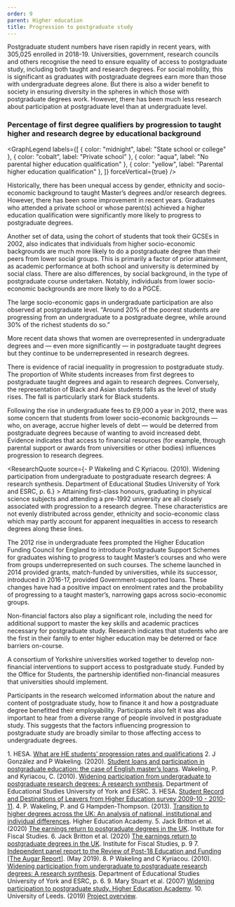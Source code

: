 ```yaml
---
order: 9
parent: Higher education
title: Progression to postgraduate study
---
```



Postgraduate student numbers have risen rapidly in recent years, with 305,025
enrolled in 2018-19.<FootnoteLink text="1"/> Universities, government, research
councils and others recognise the need to ensure equality of access to
postgraduate study, including both taught and research degrees. For social
mobility, this is significant as graduates with postgraduate degrees earn more
than those with undergraduate degrees alone.<FootnoteLink text="2"/>  But there
is also a wider benefit to society in ensuring diversity in the spheres in which
those with postgraduate degrees work. However, there has been much less research
about participation at postgraduate level than at undergraduate level.

<ResearchImage imageName="progression-to-postgraduate-study.jpg" objectPosition="left"/>

<div>

  ### Percentage of first degree qualifiers by progression to taught higher and research degree by educational background<FootnoteLink text="3"/> 

  <GraphLegend
    labels={[
      { color: "midnight", label: "State school or college" },
      { color: "cobalt", label: "Private school" },
      { color: "aqua", label: "No parental higher education qualification" },
      { color: "yellow", label: "Parental higher education qualification" },
    ]}
    forceVertical={true}
  />

  <PostgraduateStudyGraphSVG />
</div>

<div>
Historically, there has been unequal access by gender, ethnicity and
socio-economic background to taught Master’s degrees and/or research
degrees.<FootnoteLink text="4"/> However, there has been some improvement in
recent years. Graduates who attended a private school or whose parent(s)
achieved a higher education qualification were significantly more likely to
progress to postgraduate degrees.

Another set of data, using the cohort of students that took their GCSEs in 2002,
also indicates that individuals from higher socio-economic backgrounds are much
more likely to do a postgraduate degree than their peers from lower social
groups.<FootnoteLink text="5"/> This is primarily a factor of prior attainment,
as academic performance at both school and university is determined by social
class. There are also differences, by social background, in the type of
postgraduate course undertaken. Notably, individuals from lower socio-economic
backgrounds are more likely to do a PGCE.
</div>

<div>
The large socio-economic gaps in undergraduate participation are also observed
at postgraduate level. “Around 20% of the poorest students are progressing from
an undergraduate to a postgraduate degree, while around 30% of the richest
students do so.”<FootnoteLink text="6"/> 

More recent data shows that women are overrepresented in undergraduate degrees
and — even more significantly — in postgraduate taught degrees but they continue
to be underrepresented in research degrees.
</div>

<div>
There is evidence of racial inequality in progression to postgraduate study. The
proportion of White students increases from first degrees to postgraduate taught
degrees and again to research degrees. Conversely, the representation of Black
and Asian students falls as the level of study rises. The fall is particularly
stark for Black students.

Following the rise in undergraduate fees to £9,000 a year in 2012, there was
some concern that students from lower socio-economic backgrounds — who, on
average, accrue higher levels of debt — would be deterred from postgraduate
degrees because of wanting to avoid increased debt.<FootnoteLink text="7"/>
Evidence indicates that access to financial resources (for example, through
parental support or awards from universities or other bodies) influences
progression to research degrees.
</div>

<ResearchQuote
  source={<span>- P Wakeling and C Kyriacou. (2010). Widening
participation from undergraduate to postgraduate research degrees:  A research
synthesis. Department of Educational Studies University of York and ESRC, p.
6.<FootnoteLink text="8"/></span>} >
  Attaining first-class honours, graduating in physical science subjects and
  attending a pre-1992 university are all closely associated with progression to
  a research degree. These characteristics are not evenly distributed across
  gender, ethnicity and socio-economic class which may partly account for
  apparent inequalities in access to research degrees along these lines.
</ResearchQuote>

The 2012 rise in undergraduate fees prompted the Higher Education Funding
Council for England to introduce Postgraduate Support Schemes for graduates
wishing to progress to taught Master’s courses and who were from groups
underrepresented on such courses. The scheme launched in 2014 provided grants,
match-funded by universities, while its successor, introduced in 2016-17,
provided Government-supported loans. These changes have had a positive impact on
enrolment rates and the probability of progressing to a taught master’s,
narrowing gaps across socio-economic groups.

Non-financial factors also play a significant role, including the need for
additional support to master the key skills and academic practices necessary for
postgraduate study. Research indicates that students who are the first in their
family to enter higher education may be deterred or face barriers
on-course.<FootnoteLink text="9"/>

 A consortium of Yorkshire universities worked together to develop non-financial
 interventions to support access to postgraduate study. Funded by the Office for
 Students, the partnership identified non-financial measures that universities
 should implement.<FootnoteLink text="10"/> 
 
 Participants in the research welcomed information about the nature and content
 of postgraduate study, how to finance it and how a postgraduate degree
 benefitted their employability. Participants also felt it was also important to
 hear from a diverse range of people involved in postgraduate study. This
 suggests that the factors influencing progression to postgraduate study are
 broadly similar to those affecting access to undergraduate degrees.

<Footnotes>
	1. HESA. <a
	href="https://www.hesa.ac.uk/data-and-analysis/students/outcomes">What are HE
	students’ progression rates and qualifications</a>
  2. J González and P Wakeling. (2020). <a
  href="https://www.tandfonline.com/doi/full/10.1080/03054985.2020.1781607">Student
  loans and participation in postgraduate education: the case of English
  master’s loans</a>. Wakeling, P. and Kyriacou, C. (2010). <a
  href="https://esrc.ukri.org/files/public-engagement/public-dialogues/full-report-widening-participation/">Widening
  participation from undergraduate to postgraduate research degrees:  A research
  synthesis</a>. Department of Educational Studies University of York and ESRC.
  3. HESA. <a
  href="https://www.hesa.ac.uk/data-and-analysis/publications/long-destinations-2010-11">Student
  Record and Destinations of Leavers from Higher Education survey 2009-10 -
  2010-11</a>.
  4. P. Wakeling, P. and G Hampden-Thompson. (2013). <a
  href="https://eric.ed.gov/?id=ED561332">Transition to higher degrees across
  the UK: An analysis of national, institutional and individual differences</a>.
  Higher Education Academy.
  5. Jack Britton et al. (2020) <a
  href="https://www.ifs.org.uk/publications/15019">The earnings return to
  postgraduate degrees in the UK</a>. Institute for Fiscal Studies.
  6. Jack Britton et al. (2020) <a
  href="https://www.ifs.org.uk/publications/15019">The earnings return to
  postgraduate degrees in the UK</a>. Institute for Fiscal Studies, p. 9
  7. <a
  href="https://assets.publishing.service.gov.uk/government/uploads/system/uploads/attachment_data/file/805127/Review_of_post_18_education_and_funding.pdf">Independent
  panel report to the Review of Post-18 Education and Funding [The Augar
  Report]</a>. (May 2019).
  8. P Wakeling and C Kyriacou. (2010). <a
  href="https://esrc.ukri.org/files/public-engagement/public-dialogues/full-report-widening-participation/">Widening
  participation from undergraduate to postgraduate research degrees:  A research
  synthesis</a>. Department of Educational Studies University of York and ESRC,
  p. 6.
  9. Mary Stuart et al. (2007) <a
  href="https://www.heacademy.ac.uk/system/files/WPtoPG_Stuart_3.pdf">Widening
  participation to postgraduate study. Higher Education Academy</a>.
  10. University of Leeds. (2019) <a
  href="https://students.leeds.ac.uk/info/1000014/plus_programme/1265/plus_programme_led_research">Project
  overview</a>.
</Footnotes>
